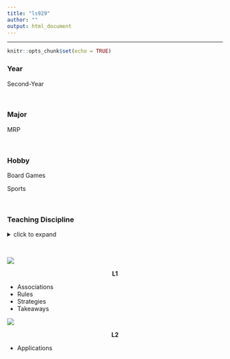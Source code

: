 ```yaml
---
title: "ls929"
author: ""
output: html_document
---
```


<hr>

```r
knitr::opts_chunk$set(echo = TRUE)
```

### Year

Second-Year

<br>

### Major

MRP

<br>

### Hobby

Board Games

Sports

<br>

### Teaching Discipline
<details>
  <summary>click to expand</summary>
- Go Game
<br>
- Graphic Design
</details>

<br>

![](~/Home/ILROB5275/Lei 1.jpg)

<center> **L1**  </center>

- Associations 
<br>
- Rules 
<br>
- Strategies 
<br>
- Takeaways
<br>

![](~/Home/ILROB5275/Lei 2.jpg)

<center> **L2**  </center>

- Applications

